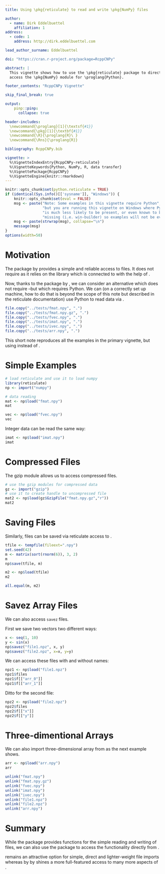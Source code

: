 ```yaml
---
title: Using \pkg{reticulate} to read and write \pkg{NumPy} files

author:
  - name: Dirk Eddelbuettel
    affiliation: 1
address:
  - code: 1
    address: http://dirk.eddelbuettel.com

lead_author_surname: Eddelbuettel

doi: "https://cran.r-project.org/package=RcppCNPy"

abstract: |
  This vignette shows how to use the \pkg{reticulate} package to directly
  access the \pkg{NumPy} module for \proglang{Python}.

footer_contents: "RcppCNPy Vignette"

skip_final_break: true

output: 
    pinp::pinp:
      collapse: true

header-includes:
  \newcommand{\proglang}[1]{\textsf{#1}}
  \newcommand{\pkg}[1]{\textbf{#1}}
  \newcommand{\R}{\proglang{R}\ } 
  \newcommand{\Rns}{\proglang{R}} 

bibliography: RcppCNPy.bib

vignette: >
  %\VignetteIndexEntry{RcppCNPy-reticulate}
  %\VignetteKeywords{Python, NumPy, R, data transfer}
  %\VignettePackage{RcppCNPy}
  %\VignetteEngine{knitr::rmarkdown}
---
```



```r
knitr::opts_chunk$set(python.reticulate = TRUE)
if (identical(Sys.info()[['sysname']], "Windows")) {
    knitr::opts_chunk$set(eval = FALSE)                                      
    msg <- paste("Note: Some examples in this vignette require Python", 
                 "but you are running this vignette on Windows where Python",
                 "is much less likely to be present, or even known to be",
                 "missing (i.e. win-builder) so examples will not be evaluated.")
    msg <- paste(strwrap(msg), collapse="\n")
    message(msg) 
}
options(width=50)
```

# Motivation

The \pkg{RcppCNPy} package by \citet{JOSS:RcppCNPy} provides a simple and
reliable access to \pkg{NumPy} files.  It does not require \proglang{Python} as it
relies on the \pkg{cnpy} library which is connected to \proglang{R} with the help
of \pkg{Rcpp} \pkg{Rcpp} \shortcites{CRAN:Rcpp}
\citep{JSS:Rcpp,Eddelbuettel:2013:Rcpp,CRAN:Rcpp}.

Now, thanks to the \pkg{reticulate} package by \citet{CRAN:reticulate}, we
can consider an alternative which does not require \pkg{cnpy}--but which requires
Python.  We can (on a correctly set up machine, how to do that is beyond the
scope of this note but described in the reticulate documentation) use Python
to read \pkg{NumPy} data via \pkg{reticulate}.  

```r
file.copy("../tests/fmat.npy", ".")  
file.copy("../tests/fmat.npy.gz", ".")  
file.copy("../tests/fvec.npy", ".")  
file.copy("../tests/imat.npy", ".")  
file.copy("../tests/ivec.npy", ".")  
file.copy("../tests/arr.npy", ".")  
```

This short note reproduces all the examples in the primary \pkg{RcppCNPy}
vignette, but using \pkg{reticulate} instead of \pkg{cnpy}.

# Simple Examples

```r
# load reticulate and use it to load numpy
library(reticulate)    
np <- import("numpy")

# data reading
mat <- np$load("fmat.npy")
mat

vec <- np$load("fvec.npy")
vec
```

Integer data can be read the same way:

```r
imat <- np$load("imat.npy")
imat
```

# Compressed Files

The gzip \proglang{Python} module allows us to access compressed files.

```r
# use the gzip modules for compressed data  
gz <- import("gzip")  
# use it to create handle to uncompressed file 
mat2 <- np$load(gz$GzipFile("fmat.npy.gz","r"))
mat2
```


# Saving Files

Similarly, files can be saved via reticulate access to \pkg{NumPy}.

```r
tfile <- tempfile(fileext=".npy")
set.seed(42)
m <- matrix(sort(rnorm(6)), 3, 2)
m
np$save(tfile, m)

m2 <- np$load(tfile)
m2

all.equal(m, m2)
```


# Savez Array Files

We can also access `savez` files.  

First we save two vectors two different ways:

```r
x <- seq(1, 10)
y <- sin(x)
np$savez("file1.npz", x, y)
np$savez("file2.npz", x=x, y=y)
```

We can access these files with and without names:

```r
npz1 <- np$load("file1.npz")
npz1$files
npz1$f[["arr_0"]]
npz1$f[["arr_1"]]
```

Ditto for the second file:

```r
npz2 <- np$load("file2.npz")
npz2$files
npz2$f[["x"]]
npz2$f[["y"]]
```

# Three-dimentional Arrays

We can also import three-dimensional array from \pkg{NumPy} as the 
next example shows.

```r
arr <- np$load("arr.npy")
arr
```

```r
unlink("fmat.npy")  
unlink("fmat.npy.gz")  
unlink("fvec.npy")  
unlink("imat.npy")  
unlink("ivec.npy")  
unlink("file1.npz")  
unlink("file2.npz")  
unlink("arr.npy")
```

# Summary

While the \pkg{RcppCNPy} package provides functions for the simple reading
and writing of \pkg{NumPy} files, we can also use the \pkg{reticulate}
package to access the \pkg{NumPy} functionality directly from \Rns.

\pkg{RcppCNPy} remains an attractive option for simple, direct and lighter-weight 
file imports whereas \pkg{reticulate} by by \citet{CRAN:reticulate} shines a more
full-featured access to many more aspects of \proglang{Python}.


